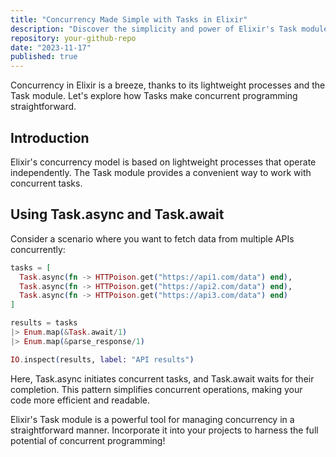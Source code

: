 ```yaml
---
title: "Concurrency Made Simple with Tasks in Elixir"
description: "Discover the simplicity and power of Elixir's Task module for managing concurrent operations."
repository: your-github-repo
date: "2023-11-17"
published: true
---
```


Concurrency in Elixir is a breeze, thanks to its lightweight processes and the Task module. Let's explore how Tasks make concurrent programming straightforward.

## Introduction

Elixir's concurrency model is based on lightweight processes that operate independently. The Task module provides a convenient way to work with concurrent tasks.

## Using Task.async and Task.await

Consider a scenario where you want to fetch data from multiple APIs concurrently:

```elixir
tasks = [
  Task.async(fn -> HTTPoison.get("https://api1.com/data") end),
  Task.async(fn -> HTTPoison.get("https://api2.com/data") end),
  Task.async(fn -> HTTPoison.get("https://api3.com/data") end)
]

results = tasks
|> Enum.map(&Task.await/1)
|> Enum.map(&parse_response/1)

IO.inspect(results, label: "API results")
```

Here, Task.async initiates concurrent tasks, and Task.await waits for their completion. This pattern simplifies concurrent operations, making your code more efficient and readable.

Elixir's Task module is a powerful tool for managing concurrency in a straightforward manner. Incorporate it into your projects to harness the full potential of concurrent programming!
